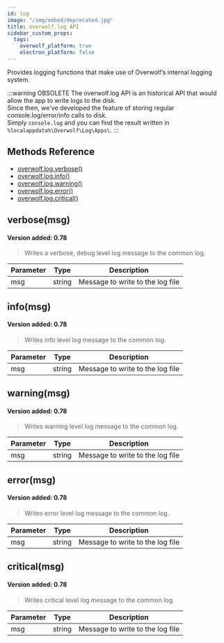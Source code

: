 ```yaml
---
id: log
image: "/img/embed/deprecated.jpg"
title: overwolf.log API
sidebar_custom_props:
  tags:
    overwolf_platform: true
    electron_platform: false
---
```


Provides logging functions that make use of Overwolf’s internal logging system.

:::warning OBSOLETE
The overwolf.log API is an historical API that would allow the app to write logs to the disk.  
Since then, we've developed the feature of storing regular console.log/error/info calls to disk.  
Simply `console.log` and you can find the result written in `%localappdata%\Overwolf\Log\Apps\`.
:::

## Methods Reference

* [overwolf.log.verbose()](#verbosemsg)
* [overwolf.log.info()](#infomsg)
* [overwolf.log.warning()](#warningmsg)
* [overwolf.log.error()](#errormsg)
* [overwolf.log.critical()](#criticalmsg)

## verbose(msg)

#### Version added: 0.78 

> Writes a verbose, debug level log message to the common log.

Parameter | Type | Description |
------------ | ------------ | ------------ |
msg	 | string | Message to write to the log file |

## info(msg)

#### Version added: 0.78 

> Writes info level log message to the common log.

Parameter | Type | Description |
------------ | ------------ | ------------ |
msg	 | string | Message to write to the log file |

## warning(msg)

#### Version added: 0.78 

> Writes warning level log message to the common log.

Parameter | Type | Description |
------------ | ------------ | ------------ |
msg	 | string | Message to write to the log file |

## error(msg)

#### Version added: 0.78 

> Writes error level log message to the common log.

Parameter | Type | Description |
------------ | ------------ | ------------ |
msg	 | string | Message to write to the log file |

## critical(msg)

#### Version added: 0.78 

> Writes critical level log message to the common log.

Parameter | Type | Description |
------------ | ------------ | ------------ |
msg	 | string | Message to write to the log file |
